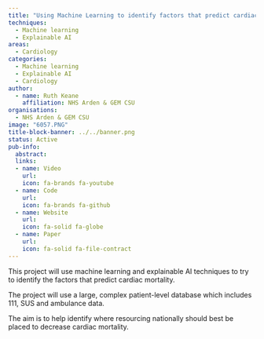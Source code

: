 ```yaml
---
title: "Using Machine Learning to identify factors that predict cardiac mortality"
techniques:
  - Machine learning
  - Explainable AI
areas:
  - Cardiology
categories:
  - Machine learning
  - Explainable AI
  - Cardiology
author:
  - name: Ruth Keane
    affiliation: NHS Arden & GEM CSU
organisations:
  - NHS Arden & GEM CSU
image: "6057.PNG"
title-block-banner: ../../banner.png
status: Active
pub-info:
  abstract:
  links:
  - name: Video
    url:
    icon: fa-brands fa-youtube
  - name: Code
    url:
    icon: fa-brands fa-github
  - name: Website
    url:
    icon: fa-solid fa-globe
  - name: Paper
    url:
    icon: fa-solid fa-file-contract
---
```


This project will use machine learning and explainable AI techniques to try to identify the factors that predict cardiac mortality.

The project will use a large, complex patient-level database which includes 111, SUS and ambulance data.

The aim is to help identify where resourcing nationally should best be placed to decrease cardiac mortality.
